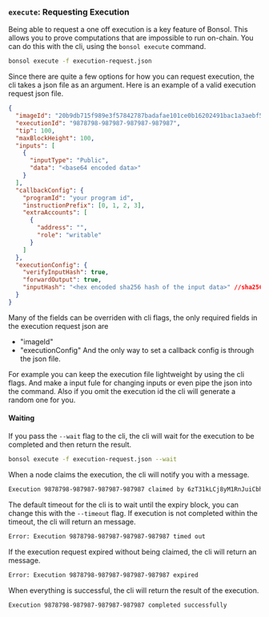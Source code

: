 ### `execute`: Requesting Execution

Being able to request a one off execution is a key feature of Bonsol. This allows you to prove computations that are impossible to run on-chain.
You can do this with the cli, using the `bonsol execute` command.

```bash 
bonsol execute -f execution-request.json 
```
Since there are quite a few options for how you can request execution, the cli takes a json file as an argument.
Here is an example of a valid execution request json file.
```json
{
  "imageId": "20b9db715f989e3f57842787badafae101ce0b16202491bac1a3aebf573da0ba",
  "executionId": "9878798-987987-987987-987987",
  "tip": 100,
  "maxBlockHeight": 100,
  "inputs": [
    {
      "inputType": "Public",
      "data": "<base64 encoded data>"
    }
  ],
  "callbackConfig": {
    "programId": "your program id",
    "instructionPrefix": [0, 1, 2, 3],
    "extraAccounts": [
      {
        "address": "",
        "role": "writable"
      }
    ]
  },
  "executionConfig": {
    "verifyInputHash": true,
    "forwardOutput": true,
    "inputHash": "<hex encoded sha256 hash of the input data>" //sha256 hash of the input data if ommited the hash will be calculated
  }
}
```
Many of the fields can be overriden with cli flags, the only required fields in the execution request json are 
* "imageId"
* "executionConfig"
And the only way to set a callback config is through the json file.

For example you can keep the execution file lightweight by using the cli flags. And make a input fule for changing inputs or even pipe the json into the command.
Also if you omit the execution id the cli will generate a random one for you.

#### Waiting 
If you pass the `--wait` flag to the cli, the cli will wait for the execution to be completed and then return the result.

```bash
bonsol execute -f execution-request.json --wait
```
When a node claims the execution, the cli will notify you with a message.
```bash 
Execution 9878798-987987-987987-987987 claimed by 6zT31kLCj8yM1RnJuiCbhHyybxsEGuvr8DP2biNi6j7o
```
The default timeout for the cli is to wait until the expiry block, you can change this with the `--timeout` flag.
If execution is not completed within the timeout, the cli will return an message.
```bash 
Error: Execution 9878798-987987-987987-987987 timed out 
```
If the execution request expired without being claimed, the cli will return an message.
```bash 
Error: Execution 9878798-987987-987987-987987 expired 
```
When everything is successful, the cli will return the result of the execution.
```bash 
Execution 9878798-987987-987987-987987 completed successfully
```